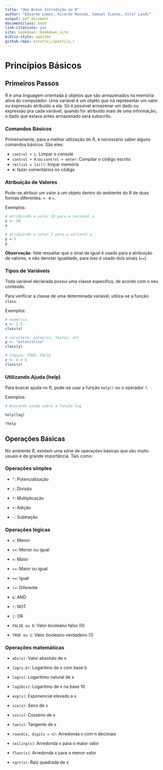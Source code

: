 ```yaml
---
title: "Uma Breve Introdução ao R"
author: "Eduardo Lemos, Ricardo Masuda, Samuel Vianna, Vitor Landi"
output: pdf_document
documentclass: book
link-citations: yes
site: bookdown::bookdown_site
biblio-style: apalike
github-repo: estatsej/apostila_r
---
```


# Princípios Básicos

## Primeiros Passos

R é uma linguagem orientada à objetos que são armazenados na memória ativa do computador.
Uma variável é um objeto que irá representar um valor ou expressão atribuído a ela. Só é possível
armazenar um dado ou expressão pra cada variável, quando for atribuído mais de uma informação,
o dado que estava antes armazenado será subscrito.


### Comandos Básicos

Primeiramente, para a melhor utilização do R, é necessário saber alguns comandos básicos. São eles:

- `control + L`: Limpar o console
- `control + R` ou `control + enter`: Compilar o código escrito
- `rm(list = ls())`: limpar memória
- `#`: fazer comentários no código

### Atribuição de Valores

Pode-se atribuir um valor à um objeto dentro do ambiente do R de duas formas diferentes: `<-` e `=`.

Exemplos:
```r
# atribuindo o valor 10 para a variavel x
x <- 10
x

# atribuindo o valor 5 para a variavel y
y = 5
y
```
**Observação**: Vale ressaltar que o sinal de igual é usado para a atribuição de valores, e não denotar igualdade, para isso é usado dois sinais (`==`).

### Tipos de Variáveis

Toda variável declarada possui uma classe específica, de acordo com o seu conteúdo.

Para verificar a classe de uma determinada variável, utiliza-se a função `class`.

Exemplos:
```r
# numérica
x <- 1.5
class(x)

# caractere: palavras, textos, etc
y <- "estatística"
class(y)

# lógico: TRUE, FALSE
z <- 4 < 5
class(z)
```


### Utilizando Ajuda (help)

Para buscar ajuda no R, pode-se usar a função `help()` ou o operador `?`.

Exemplos:
```r
# Buscando ajuda sobre a função log

help(log)

?help

```


## Operações Básicas

No ambiente R, existem uma série de operações básicas que são muito usuais e de grande importância.
Tais como:


### Operações simples

- `^`:  Potencialização

- `/`:  Divisão

- `*`: Multiplicação

- `+`: Adição

- `-`: Subtração

### Operações lógicas

- `<`: Menor

- `<=`: Menor ou igual

- `>`: Maior

- `>=`: Maior ou igual

- `==`: Igual

- `!=`: Diferente

- `&`: AND

- `!`: NOT

- `|`: OR

- `FALSE ou 0`: Valor booleano falso (0)

- `TRUE ou 1`: Valor booleano verdadeiro (1)


### Operações matemáticas

- `abs(x)`: Valor absoluto de x

- `log(x,b)`: Logaritmo de x com base b

- `log(x)`: Logaritimo natural de x

- `log10(x)`: Logaritmo de x na base 10

- `exp(x)`: Exponencial elevado a x

- `sin(x)`: Seno de x

- `cos(x)`: Cosseno de x

- `tan(x)`: Tangente de x

- `round(x, digits = n)`: Arredonda x com n decimais

- `ceiling(x)`: Arredonda x para o maior valor

- `floor(x)`: Arredonda x para o menor valor

- `sqrt(x)`: Raiz quadrada de x


